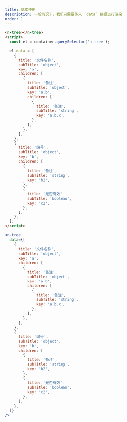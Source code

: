 ```yaml
---
title: 基本使用
description: 一般情况下，我们只需要传入 `data` 数据进行渲染
order: 1
---
```


```html
<n-tree></n-tree>
<script>
  const el = container.querySelector('n-tree');

  el.data = [
    {
      title: '文件名称',
      subTitle: 'object',
      key: 'a',
      children: [
        {
          title: '备注',
          subTitle: 'object',
          key: 'a.b',
          children: [
            {
              title: '备注',
              subTitle: 'string',
              key: 'a.b.x',
            },
          ],
        },
      ],
    },
    {
      title: '编号',
      subTitle: 'object',
      key: 'b',
      children: [
        {
          title: '备注',
          subTitle: 'string',
          key: 'b2',
        },
        {
          title: '是否有效',
          subTitle: 'boolean',
          key: 'c2',
        },
      ],
    },
  ];
</script>
```

```jsx
<n-tree
  data={[
    {
      title: '文件名称',
      subTitle: 'object',
      key: 'a',
      children: [
        {
          title: '备注',
          subTitle: 'object',
          key: 'a.b',
          children: [
            {
              title: '备注',
              subTitle: 'string',
              key: 'a.b.x',
            },
          ],
        },
      ],
    },
    {
      title: '编号',
      subTitle: 'object',
      key: 'b',
      children: [
        {
          title: '备注',
          subTitle: 'string',
          key: 'b2',
        },
        {
          title: '是否有效',
          subTitle: 'boolean',
          key: 'c2',
        },
      ],
    },
  ]}
/>
```
